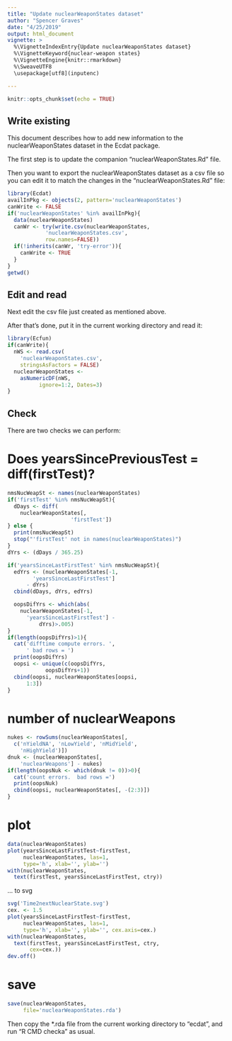 ```yaml
---
title: "Update nuclearWeaponStates dataset"
author: "Spencer Graves"
date: "4/25/2019"
output: html_document
vignette: >
  %\VignetteIndexEntry{Update nuclearWeaponStates dataset}
  %\VignetteKeyword{nuclear-weapon states}
  %\VignetteEngine{knitr::rmarkdown}
  %\SweaveUTF8
  \usepackage[utf8](inputenc)

---
```


```r
knitr::opts_chunk$set(echo = TRUE)
```

## Write existing 

This document describes how to add new information to the nuclearWeaponStates dataset in the Ecdat package.  

The first step is to update the companion "nuclearWeaponStates.Rd" file.

Then you want to export the nuclearWeaponStates dataset as a csv file so you can edit it to match the changes in the "nuclearWeaponStates.Rd" file:

```r
library(Ecdat)
availInPkg <- objects(2, pattern='nuclearWeaponStates')
canWrite <- FALSE 
if('nuclearWeaponStates' %in% availInPkg){
  data(nuclearWeaponStates)
  canWr <- try(write.csv(nuclearWeaponStates, 
            'nuclearWeaponStates.csv', 
            row.names=FALSE))
  if(!inherits(canWr, 'try-error')){
    canWrite <- TRUE
  }
}
getwd()
```

## Edit and read 

Next edit the csv file just created as mentioned above.

After that's done, put it in the current working directory and read it:

```r
library(Ecfun)
if(canWrite){
  nWS <- read.csv(
    'nuclearWeaponStates.csv', 
    stringsAsFactors = FALSE)
  nuclearWeaponStates <-
    asNumericDF(nWS, 
          ignore=1:2, Dates=3) 
}
```

## Check 

There are two checks we can perform:  

# Does yearsSincePreviousTest = diff(firstTest)?

```r
nmsNucWeapSt <- names(nuclearWeaponStates)
if('firstTest' %in% nmsNucWeapSt){
  dDays <- diff(
    nuclearWeaponStates[,
                    'firstTest'])
} else {
  print(nmsNucWeapSt)
  stop("'firstTest' not in names(nuclearWeaponStates)")
}
dYrs <- (dDays / 365.25)

if('yearsSinceLastFirstTest' %in% nmsNucWeapSt){
  edYrs <- (nuclearWeaponStates[-1,
        'yearsSinceLastFirstTest'] 
      - dYrs)
  cbind(dDays, dYrs, edYrs)

  oopsDifYrs <- which(abs(
    nuclearWeaponStates[-1,
      'yearsSinceLastFirstTest'] - 
          dYrs)>.005)
}
if(length(oopsDifYrs)>1){
  cat('difftime compute errors. ', 
      ' bad rows = ')
  print(oopsDifYrs)
  oopsi <- unique(c(oopsDifYrs, 
            oopsDifYrs+1))
  cbind(oopsi, nuclearWeaponStates[oopsi, 
      1:3])
}
```

# number of nuclearWeapons

```r
nukes <- rowSums(nuclearWeaponStates[, 
  c('nYieldNA', 'nLowYield', 'nMidYield',
    'nHighYield')])
dnuk <- (nuclearWeaponStates[,
    'nuclearWeapons'] - nukes)
if(length(oopsNuk <- which(dnuk != 0))>0){
  cat('count errors.  bad rows =')
  print(oopsNuk)
  cbind(oopsi, nuclearWeaponStates[, -(2:3)])
}
```

# plot 

```r
data(nuclearWeaponStates)
plot(yearsSinceLastFirstTest~firstTest,
     nuclearWeaponStates, las=1, 
     type='h', xlab='', ylab='')
with(nuclearWeaponStates, 
  text(firstTest, yearsSinceLastFirstTest, ctry))
```  

... to svg 

```r
svg('Time2nextNuclearState.svg')
cex. <- 1.5
plot(yearsSinceLastFirstTest~firstTest,
     nuclearWeaponStates, las=1, 
     type='h', xlab='', ylab='', cex.axis=cex.)
with(nuclearWeaponStates, 
  text(firstTest, yearsSinceLastFirstTest, ctry, 
       cex=cex.))
dev.off()
```  

# save 

```r
save(nuclearWeaponStates, 
     file='nuclearWeaponStates.rda')
```

Then copy the *.rda file from the current working directory to "ecdat\data", and run "R CMD checka" as usual.  
